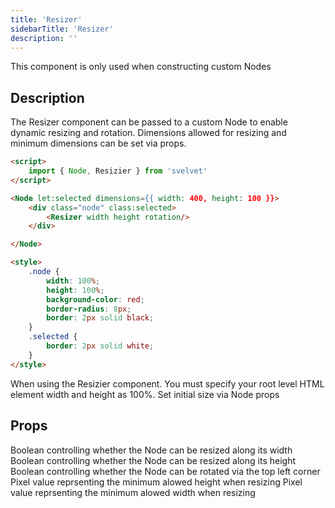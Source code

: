 ```yaml
---
title: 'Resizer'
sidebarTitle: 'Resizer'
description: ''
---
```


<Info>This component is only used when constructing custom Nodes</Info>

## Description

The Resizer component can be passed to a custom Node to enable dynamic resizing and rotation. Dimensions allowed for resizing and minimum dimensions can be set via props.

```HTML MyNode.svelte
<script>
	import { Node, Resizier } from 'svelvet'
</script>

<Node let:selected dimensions={{ width: 400, height: 100 }}>
	<div class="node" class:selected>
    	<Resizer width height rotation/>
    </div>

</Node>

<style>
	.node {
		width: 100%;
		height: 100%;
		background-color: red;
		border-radius: 8px;
		border: 2px solid black;
	}
	.selected {
		border: 2px solid white;
	}
</style>
```

<Warning>
  When using the Resizier component. You must specify your root level HTML
  element width and height as 100%. Set initial size via Node props
</Warning>

## Props

<ResponseField name="width" type="number" default="false">
  Boolean controlling whether the Node can be resized along its width
</ResponseField>

<ResponseField name="width" type="number" default="false">
  Boolean controlling whether the Node can be resized along its height
</ResponseField>
<ResponseField name="rotation" type="boolean" default="false">
  Boolean controlling whether the Node can be rotated via the top left corner
</ResponseField>

<ResponseField name="minHeight" type="number" default="200">
  Pixel value reprsenting the minimum alowed height when resizing
</ResponseField>
<ResponseField name="minHeight" type="number" default="100">
  Pixel value reprsenting the minimum alowed width when resizing
</ResponseField>
